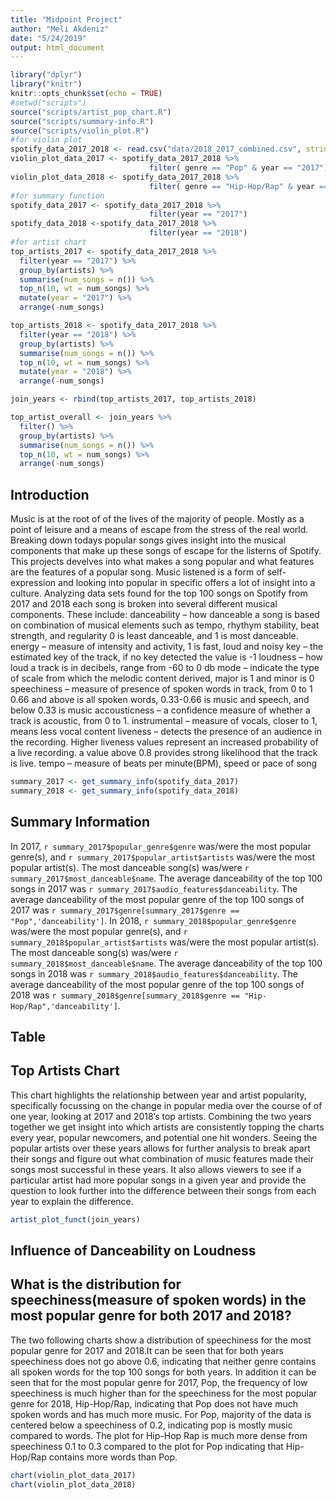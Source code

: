 ```yaml
---
title: "Midpoint Project"
author: "Meli Akdeniz"
date: "5/24/2019"
output: html_document
---
```


```r
library("dplyr")
library("knitr")
knitr::opts_chunk$set(echo = TRUE)
#setwd("scripts")
source("scripts/artist_pop_chart.R")
source("scripts/summary-info.R")
source("scripts/violin_plot.R")
#for violin plot
spotify_data_2017_2018 <- read.csv("data/2018_2017_combined.csv", stringsAsFactors = F)
violin_plot_data_2017 <- spotify_data_2017_2018 %>%
                               filter( genre == "Pop" & year == "2017")
violin_plot_data_2018 <- spotify_data_2017_2018 %>%
                               filter( genre == "Hip-Hop/Rap" & year == "2018")
#for summary function
spotify_data_2017 <- spotify_data_2017_2018 %>%
                               filter(year == "2017")
spotify_data_2018 <-spotify_data_2017_2018 %>%
                               filter(year == "2018")
#for artist chart
top_artists_2017 <- spotify_data_2017_2018 %>%
  filter(year == "2017") %>%
  group_by(artists) %>%
  summarise(num_songs = n()) %>%
  top_n(10, wt = num_songs) %>%
  mutate(year = "2017") %>%
  arrange(-num_songs)

top_artists_2018 <- spotify_data_2017_2018 %>%
  filter(year == "2018") %>%
  group_by(artists) %>%
  summarise(num_songs = n()) %>%
  top_n(10, wt = num_songs) %>%
  mutate(year = "2018") %>%
  arrange(-num_songs)

join_years <- rbind(top_artists_2017, top_artists_2018)

top_artist_overall <- join_years %>%
  filter() %>%
  group_by(artists) %>%
  summarise(num_songs = n()) %>%
  top_n(10, wt = num_songs) %>%
  arrange(-num_songs)
```

## Introduction
Music is at the root of of the lives of the majority of people. Mostly as a point of leisure and a means of escape from the stress of the real world. Breaking down todays popular songs gives insight into the musical components that make up these songs of escape for the listerns of Spotify. This projects develves into what makes a song popular and what features are the features of a popular song. Music listened is a form of self-expression and looking into popular in specific offers a lot of insight into a culture. Analyzing data sets found for the top 100 songs on Spotify from 2017 and 2018 each song is broken into several different musical components. These include: danceability -- how danceable a song is based on combination of musical elements such as tempo, rhythym stability, beat strength, and regularity 0 is least danceable, and 1 is most danceable.
energy -- measure of intensity and activity, 1 is fast, loud and noisy
key -- the estimated key of the track, if no key detected the value is -1
loudness -- how loud a track is in decibels, range from -60 to 0 db
mode -- indicate the type of scale from which the melodic content derived, major is 1 
and minor is 0
speechiness -- measure of presence of spoken words in track, from 0 to 1
0.66 and above is all spoken words, 0.33-0.66 is music and speech, and below 0.33 is music
accousticness -- a confidence measure of whether a track is acoustic, from 0 to 1.
instrumental -- measure of vocals, closer to 1, means less vocal content
liveness -- detects the presence of an audience in the recording. Higher liveness values represent an increased probability of a live recording. a value above 0.8 provides strong likelihood that the track is live.
tempo -- measure of beats per minute(BPM), speed or pace of song 
```r
summary_2017 <- get_summary_info(spotify_data_2017)
summary_2018 <- get_summary_info(spotify_data_2018)
```
## Summary Information

In 2017, `r summary_2017$popular_genre$genre` was/were the most popular genre(s), and `r summary_2017$popular_artist$artists` was/were the most popular artist(s). The most danceable song(s) was/were `r summary_2017$most_danceable$name`. The average danceability of the top 100 songs in 2017 was `r summary_2017$audio_features$danceability`. The average danceability of the most popular genre of the top 100 songs of 2017 was `r summary_2017$genre[summary_2017$genre == "Pop",'danceability']`.   In 2018, `r summary_2018$popular_genre$genre` was/were the most popular genre(s), and `r summary_2018$popular_artist$artists` was/were the most popular artist(s). The most danceable song(s) was/were `r summary_2018$most_danceable$name`. The average danceability of the top 100 songs in 2018 was `r summary_2018$audio_features$danceability`. The average danceability of the most popular genre of the top 100 songs of 2018 was `r summary_2018$genre[summary_2018$genre == "Hip-Hop/Rap",'danceability']`.

## Table 
## Top Artists Chart
This chart highlights the relationship between year and artist popularity, specifically focussing on the change in popular media over the course of of one year, looking at 2017 and 2018's top artists. Combining the two years together we get insight into which artists are consistently topping the charts every year, popular newcomers, and potential one hit wonders. Seeing the popular artists over these years allows for further analysis to break apart their songs and figure out what combination of music features made their songs most successful in these years. It also allows viewers to see if a particular artist had more popular songs in a given year and provide the question to look further into the difference between their songs from each year to explain the difference. 
```r
artist_plot_funct(join_years)
```


## Influence of Danceability on Loudness

## What is the distribution for speechiness(measure of spoken words) in the most popular genre for both 2017 and 2018?
The two following charts show a distribution of speechiness for the most popular genre for 2017 and 2018.It can be seen that for both years speechiness does not go above 0.6, indicating that neither genre contains all spoken words for the top 100 songs for both years. In addition it can be seen that for the most popular genre for 2017, Pop, the frequency of low speechiness is much higher than for the speechiness for the most popular genre for 2018, Hip-Hop/Rap, indicating that Pop does not have much spoken words and has much more music. For Pop, majority of the data is centered below a speechiness of 0.2, indicating pop is mostly music compared to words. The plot for Hip-Hop Rap is much more dense from speechiness 0.1 to 0.3 compared to the plot for Pop indicating that Hip-Hop/Rap contains more words than Pop. 

```r
chart(violin_plot_data_2017)
chart(violin_plot_data_2018)
```

